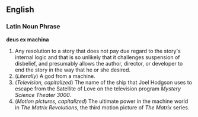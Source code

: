 ==English==

===Latin Noun Phrase===
'''deus ex machina'''

#Any resolution to a story that does not pay due regard to the story's internal logic and that is so unlikely that it challenges suspension of disbelief, and presumably allows the author, director, or developer to end the story in the way that he or she desired.
#(''Literally'') A god from a machine.
#(''Television, capitalized'') The name of the ship that Joel Hodgson uses to escape from the Satellite of Love on the television program ''Mystery Science Theater 3000''.
#(''Motion pictures, capitalized'') The ultimate power in the machine world in ''The Matrix Revolutions'', the third motion picture of ''The Matrix'' series.